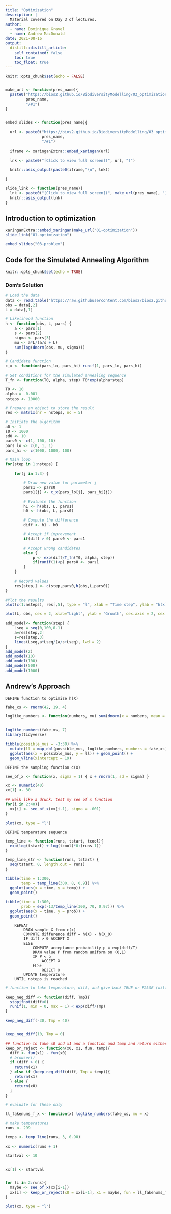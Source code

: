 ```yaml
---
title: "Optimization"
description: |
  Material covered on Day 3 of lectures.
author: 
  - name: Dominique Gravel
  - name: Andrew MacDonald
date: 2021-08-16
output:
  distill::distill_article:
    self_contained: false
    toc: true
    toc_float: true
---
```




```r
knitr::opts_chunk$set(echo = FALSE)


make_url <- function(pres_name){
  paste0("https://bios2.github.io/BiodiversityModelling/03_optimization/",
         pres_name,
         "/#1")
}


embed_slides <- function(pres_name){
  
  url <- paste0("https://bios2.github.io/BiodiversityModelling/03_optimization/",
                pres_name,
                "/#1")
  
  iframe <- xaringanExtra::embed_xaringan(url)
  
  lnk <- paste0("[Click to view full screen](", url, ")")
  
  knitr::asis_output(paste0(iframe,"\n", lnk))

}

slide_link <- function(pres_name){
  lnk <- paste0("[Click to view full screen](", make_url(pres_name), ")")
  knitr::asis_output(lnk)
}
```

## Introduction to optimization

```r
xaringanExtra::embed_xaringan(make_url("01-optimization"))
slide_link("01-optimization")
```

```r
embed_slides("03-problem")
```


## Code for the Simulated Annealing Algorithm

```r
knitr::opts_chunk$set(echo = TRUE)
```

### Dom's Solution

```r
# Load the data 
data <- read.table("https://raw.githubusercontent.com/bios2/bios2.github.io/master/_BiodiversityModelling/01_probabilities/01-introduction/data/hemlock.txt", header = TRUE)
obs = data[,2]
L = data[,1]

# Likelihood function
h <- function(obs, L, pars) {
    a <- pars[1]
    s <- pars[2]
    sigma <- pars[3]
    mu <- a*L/(a/s + L)
    sum(log(dnorm(obs, mu, sigma)))
}

# Candidate function
c_x <- function(pars_lo, pars_hi) runif(1, pars_lo, pars_hi)

# Set conditions for the simulated annealing sequence
T_fn <- function(T0, alpha, step) T0*exp(alpha*step)

T0 <- 10
alpha = -0.001
nsteps <- 10000

# Prepare an object to store the result
res <- matrix(nr = nsteps, nc = 5)

# Initiate the algorithm
a0 <- 1
s0 <- 1000
sd0 <- 10
pars0 <- c(1, 100, 10)
pars_lo <- c(0, 1, 1)
pars_hi <- c(1000, 1000, 100)

# Main loop
for(step in 1:nsteps) {

    for(j in 1:3) {

        # Draw new value for parameter j
        pars1 <- pars0
        pars1[j] <- c_x(pars_lo[j], pars_hi[j])

        # Evaluate the function
        h1 <- h(obs, L, pars1)
        h0 <- h(obs, L, pars0)

        # Compute the difference
        diff <- h1 - h0

        # Accept if improvement
        if(diff > 0) pars0 <- pars1

        # Accept wrong candidates 
        else {	
            p <- exp(diff/T_fn(T0, alpha, step))
            if(runif(1)<p) pars0 <- pars1
        }
    }
    
    # Record values
    res[step,] <- c(step,pars0,h(obs,L,pars0)) 
}

#Plot the results
plot(c(1:nsteps), res[,5], type = "l", xlab = "Time step", ylab = "h(x)",cex = 2, log = "x")

plot(L, obs, cex = 2, xlab="Light", ylab = "Growth", cex.axis = 2, cex.lab = 2)

add_model<- function(step) {
    Lseq = seq(0,100,0.1)
    a=res[step,2]
    s=res[step,3]
    lines(Lseq,a*Lseq/(a/s+Lseq), lwd = 2)
}
add_model(2)
add_model(10)
add_model(100)
add_model(500)
add_model(1000)
```


## Andrew's Approach



`DEFINE function to optimize h(X)`

```r

fake_xs <- rnorm(42, 19, 4)

loglike_numbers <- function(numbers, mu) sum(dnorm(x = numbers, mean = mu, sd = 4, log = TRUE))


loglike_numbers(fake_xs, 7)
library(tidyverse)

tibble(possible_mus = -3:30) %>% 
  mutate(ll = map_dbl(possible_mus, loglike_numbers, numbers = fake_xs)) %>% 
  ggplot(aes(x = possible_mus, y = ll)) + geom_point() + 
  geom_vline(xintercept = 19)

```


`DEFINE the sampling function c(X)`

```r

see_of_x <- function(x, sigma = 1) { x + rnorm(1, sd = sigma) }

xx <- numeric(40)
xx[1] <- 30

## walk like a drunk: test my see of x function
for(i in 2:40){
  xx[i] <- see_of_x(xx[i-1], sigma = .001)
}

plot(xx, type = "l")
```



 `DEFINE temperature sequence`

```r


temp_line <- function(runs, tstart, tcool){
  exp(log(tstart) + log(tcool)*0:(runs-1))
}

temp_line_str <- function(runs, tstart) {
  seq(tstart, 0, length.out = runs)
}

tibble(time = 1:300,
       temp = temp_line(300, 8, 0.9)) %>% 
  ggplot(aes(x = time, y = temp)) + 
  geom_point()

tibble(time = 1:300,
       prob = exp(-13/temp_line(300, 70, 0.97))) %>% 
  ggplot(aes(x = time, y = prob)) + 
  geom_point()

```




```
    REPEAT
        DRAW sample X from c(x)
        COMPUTE difference diff = h(X) - h(X_0)
        IF diff > 0 ACCEPT X
        ELSE 
            COMPUTE acceptance probability p = exp(diff/T)
            DRAW value P from random uniform on (0,1)
            IF P < p
                ACCEPT X
            ELSE
                REJECT X
        UPDATE temperature
    UNTIL nsteps is reached
```


```r
# function to take temperature, diff, and give back TRUE or FALSE (will a negative be kept)

keep_neg_diff <- function(diff, Tmp){
  stopifnot(diff<0)
  runif(1, min = 0, max = 1) < exp(diff/Tmp)
}

keep_neg_diff(-30, Tmp = 40)


keep_neg_diff(10, Tmp = 0)

```


```r

## function to take x0 and x1 and a function and temp and return either x0 (reject) or x1 ( accept)
keep_or_reject <- function(x0, x1, fun, temp){
  diff <- fun(x1) - fun(x0)
  # browser()
  if (diff > 0) {
    return(x1)
  } else if (keep_neg_diff(diff, Tmp = temp)){
    return(x1)
  } else {
    return(x0)
  }
}

```


```r
# evaluate for these only

ll_fakenums_f_x <- function(x) loglike_numbers(fake_xs, mu = x)

# make temperatures
runs <- 299

temps <- temp_line(runs, 3, 0.98)

xx <- numeric(runs + 1)

startval <- 10


xx[1] <- startval


for (i in 2:runs){
  maybe <- see_of_x(xx[i-1])
  xx[i] <- keep_or_reject(x0 = xx[i-1], x1 = maybe, fun = ll_fakenums_f_x, temp = temps[i-1])
}

plot(xx, type = "l")
```

